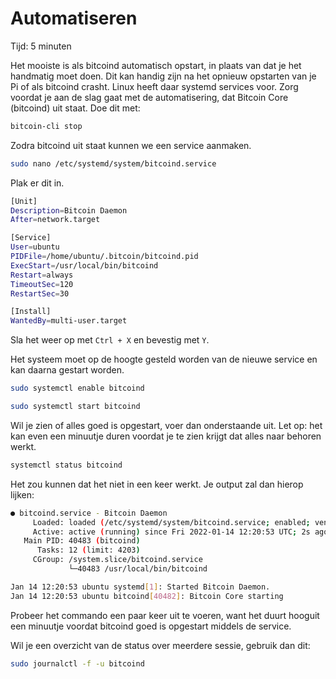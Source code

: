 
# Automatiseren

<Callout emoji="&#x2139;">
	Tijd: 5 minuten
</Callout>

Het mooiste is als bitcoind automatisch opstart, in plaats van dat je het handmatig moet doen. Dit kan handig zijn na het opnieuw opstarten van je Pi of als bitcoind crasht. Linux heeft daar systemd services voor. Zorg voordat je aan de slag gaat met de automatisering, dat Bitcoin Core \(bitcoind\) uit staat. Doe dit met:

```bash
bitcoin-cli stop
```

Zodra bitcoind uit staat kunnen we een service aanmaken.

```bash
sudo nano /etc/systemd/system/bitcoind.service
```

Plak er dit in.

```bash
[Unit]
Description=Bitcoin Daemon
After=network.target

[Service]
User=ubuntu
PIDFile=/home/ubuntu/.bitcoin/bitcoind.pid
ExecStart=/usr/local/bin/bitcoind
Restart=always
TimeoutSec=120
RestartSec=30

[Install]
WantedBy=multi-user.target
```

Sla het weer op met `Ctrl + X` en bevestig met `Y`.

Het systeem moet op de hoogte gesteld worden van de nieuwe service en kan daarna gestart worden.

```bash
sudo systemctl enable bitcoind
```

```bash
sudo systemctl start bitcoind
```

Wil je zien of alles goed is opgestart, voer dan onderstaande uit. Let op: het kan even een minuutje duren voordat je te zien krijgt dat alles naar behoren werkt.

```bash
systemctl status bitcoind
```

Het zou kunnen dat het niet in een keer werkt. Je output zal dan hierop lijken:

```bash
● bitcoind.service - Bitcoin Daemon
     Loaded: loaded (/etc/systemd/system/bitcoind.service; enabled; vendor preset: enabled)
     Active: active (running) since Fri 2022-01-14 12:20:53 UTC; 2s ago
   Main PID: 40483 (bitcoind)
      Tasks: 12 (limit: 4203)
     CGroup: /system.slice/bitcoind.service
             └─40483 /usr/local/bin/bitcoind

Jan 14 12:20:53 ubuntu systemd[1]: Started Bitcoin Daemon.
Jan 14 12:20:53 ubuntu bitcoind[40482]: Bitcoin Core starting
```

Probeer het commando een paar keer uit te voeren, want het duurt hooguit een minuutje voordat bitcoind goed is opgestart middels de service.

Wil je een overzicht van de status over meerdere sessie, gebruik dan dit:

```bash
sudo journalctl -f -u bitcoind
```